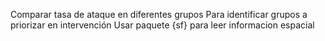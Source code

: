 Comparar tasa de ataque en diferentes grupos
Para identificar grupos a priorizar en intervención
Usar paquete {sf} para leer informacion espacial

